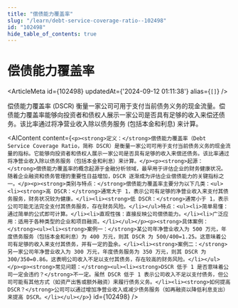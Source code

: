 ```yaml
---
title: "偿债能力覆盖率"
slug: "/learn/debt-service-coverage-ratio--102498"
id: "102498"
hide_table_of_contents: true
---
```



# 偿债能力覆盖率

<ArticleMeta id={102498} updatedAt={'2024-09-12 01:11:38'} alias={`[]`} />
<div className='border-solid border-b border-t-0 my-4 border-[var(--ifm-color-gray-300)]' />

偿债能力覆盖率 (DSCR) 衡量一家公司可用于支付当前债务义务的现金流量。偿债能力覆盖率能够向投资者和债权人展示一家公司是否具有足够的收入来偿还债务。该比率通过将净营业收入除以债务服务 (包括本金和利息) 来计算。

<AIContent content={`<p><strong>定义：</strong>偿债能力覆盖率（Debt Service Coverage Ratio，简称 DSCR）是衡量一家公司可用于支付当前债务义务的现金流量的指标。它能够向投资者和债权人展示一家公司是否具有足够的收入来偿还债务。该比率通过将净营业收入除以债务服务（包括本金和利息）来计算。</p><p><strong>起源：</strong>偿债能力覆盖率的概念起源于金融分析领域，最早用于评估企业的财务健康状况。随着企业融资和债务管理的重要性日益增加，DSCR 逐渐成为评估企业偿债能力的关键指标之一。</p><p><strong>类别与特点：</strong>偿债能力覆盖率主要分为以下几类：<ul><li><strong>高 DSCR：</strong>通常大于 1，表示公司有足够的净营业收入来支付其债务服务，财务状况较为健康。</li><li><strong>低 DSCR：</strong>通常小于 1，表示公司可能无法完全支付其债务服务，存在财务风险。</li></ul>特点：<ul><li>简单易懂：通过简单的公式即可计算。</li><li>直观性强：直接反映公司偿债能力。</li><li>广泛应用：适用于各种类型的企业和项目融资。</li></ul></p><p><strong>具体案例：</strong><ul><li><strong>案例一：</strong>某公司年净营业收入为 500 万元，年度债务服务（包括本金和利息）为 400 万元，则其 DSCR 为 500/400=1.25。这意味着公司有足够的收入来支付其债务，并有一定的盈余。</li><li><strong>案例二：</strong>另一家公司年净营业收入为 300 万元，年度债务服务为 350 万元，则其 DSCR 为 300/350=0.86。这表明公司收入不足以支付其债务，存在较高的财务风险。</li></ul></p><p><strong>常见问题：</strong><ul><li><strong>DSCR 低于 1 是否意味着公司一定会违约？</strong>不一定。虽然 DSCR 低于 1 表示公司收入不足以支付债务，但公司可能有其他方式（如资产出售或额外融资）来履行债务义务。</li><li><strong>如何提高 DSCR？</strong>公司可以通过增加净营业收入或减少债务服务（如再融资以降低利息支出）来提高 DSCR。</li></ul></p>`} id={102498} />
